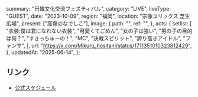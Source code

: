   summary: "日韓文化交流フェスティバル",
  category: "LIVE",
  liveType: "GUEST",
  date: "2023-10-09",
  region: "福岡",
  location: "宗像ユリックス 芝生広場",
  present: ["高嶺のなでしこ"],
  image: {
    path: "",
    ref: "",
  },
  acts: {
    setlist: [
      "衣装:僕は君になれない衣装",
      "可愛くてごめん",
      "女の子は強い",
      "男の子の目的は何？",
      "すきっちゅーの！",
      "MC",
      "決戦スピリット",
      "誇り高きアイドル",
      "ファンサ",
    ],
    url: "https://x.com/Mikuru_hositani/status/1711351010323812429",
  },
  updatedAt: "2025-06-14",
};

## リンク

- [公式スケジュール](https://takanenonadeshiko.jp/?p=1360)
